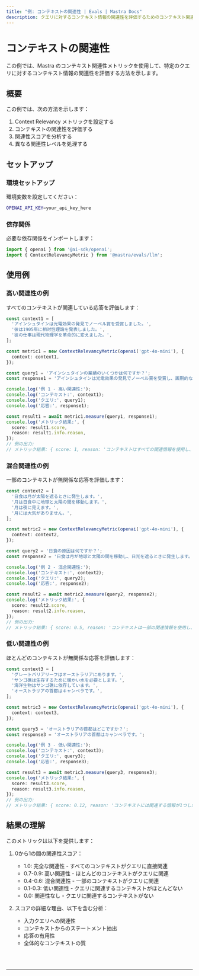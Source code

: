 ```yaml
---
title: "例: コンテキストの関連性 | Evals | Mastra Docs"
description: クエリに対するコンテキスト情報の関連性を評価するためのコンテキスト関連性メトリックの使用例。
---
```



# コンテキストの関連性

この例では、Mastra のコンテキスト関連性メトリックを使用して、特定のクエリに対するコンテキスト情報の関連性を評価する方法を示します。

## 概要

この例では、次の方法を示します：

1. Context Relevancy メトリックを設定する
2. コンテキストの関連性を評価する
3. 関連性スコアを分析する
4. 異なる関連性レベルを処理する

## セットアップ

### 環境セットアップ

環境変数を設定してください：

```bash filename=".env"
OPENAI_API_KEY=your_api_key_here
```

### 依存関係

必要な依存関係をインポートします：

```typescript copy showLineNumbers filename="src/index.ts"
import { openai } from '@ai-sdk/openai';
import { ContextRelevancyMetric } from '@mastra/evals/llm';
```

## 使用例

### 高い関連性の例

すべてのコンテキストが関連している応答を評価します：

```typescript copy showLineNumbers{5} filename="src/index.ts"
const context1 = [
  'アインシュタインは光電効果の発見でノーベル賞を受賞しました。',
  '彼は1905年に相対性理論を発表しました。',
  '彼の仕事は現代物理学を革命的に変えました。',
];

const metric1 = new ContextRelevancyMetric(openai('gpt-4o-mini'), {
  context: context1,
});

const query1 = 'アインシュタインの業績のいくつかは何ですか？';
const response1 = 'アインシュタインは光電効果の発見でノーベル賞を受賞し、画期的な相対性理論を発表しました。';

console.log('例 1 - 高い関連性:');
console.log('コンテキスト:', context1);
console.log('クエリ:', query1);
console.log('応答:', response1);

const result1 = await metric1.measure(query1, response1);
console.log('メトリック結果:', {
  score: result1.score,
  reason: result1.info.reason,
});
// 例の出力:
// メトリック結果: { score: 1, reason: 'コンテキストはすべての関連情報を使用し、無関係な情報を含んでいません。' }
```

### 混合関連性の例

一部のコンテキストが無関係な応答を評価します：

```typescript copy showLineNumbers{31} filename="src/index.ts"
const context2 = [
  '日食は月が太陽を遮るときに発生します。',
  '月は日食中に地球と太陽の間を移動します。',
  '月は夜に見えます。',
  '月には大気がありません。',
];

const metric2 = new ContextRelevancyMetric(openai('gpt-4o-mini'), {
  context: context2,
});

const query2 = '日食の原因は何ですか？';
const response2 = '日食は月が地球と太陽の間を移動し、日光を遮るときに発生します。';

console.log('例 2 - 混合関連性:');
console.log('コンテキスト:', context2);
console.log('クエリ:', query2);
console.log('応答:', response2);

const result2 = await metric2.measure(query2, response2);
console.log('メトリック結果:', {
  score: result2.score,
  reason: result2.info.reason,
});
// 例の出力:
// メトリック結果: { score: 0.5, reason: 'コンテキストは一部の関連情報を使用し、一部の無関係な情報を含んでいます。' }
```

### 低い関連性の例

ほとんどのコンテキストが無関係な応答を評価します：

```typescript copy showLineNumbers{57} filename="src/index.ts"
const context3 = [
  'グレートバリアリーフはオーストラリアにあります。',
  'サンゴ礁は生存するために暖かい水を必要とします。',
  '海洋生物はサンゴ礁に依存しています。',
  'オーストラリアの首都はキャンベラです。',
];

const metric3 = new ContextRelevancyMetric(openai('gpt-4o-mini'), {
  context: context3,
});

const query3 = 'オーストラリアの首都はどこですか？';
const response3 = 'オーストラリアの首都はキャンベラです。';

console.log('例 3 - 低い関連性:');
console.log('コンテキスト:', context3);
console.log('クエリ:', query3);
console.log('応答:', response3);

const result3 = await metric3.measure(query3, response3);
console.log('メトリック結果:', {
  score: result3.score,
  reason: result3.info.reason,
});
// 例の出力:
// メトリック結果: { score: 0.12, reason: 'コンテキストには関連する情報が1つしかなく、ほとんどのコンテキストが無関係です。' }
```

## 結果の理解

このメトリックは以下を提供します：

1. 0から1の間の関連性スコア：
   - 1.0: 完全な関連性 - すべてのコンテキストがクエリに直接関連
   - 0.7-0.9: 高い関連性 - ほとんどのコンテキストがクエリに関連
   - 0.4-0.6: 混合関連性 - 一部のコンテキストがクエリに関連
   - 0.1-0.3: 低い関連性 - クエリに関連するコンテキストがほとんどない
   - 0.0: 関連性なし - クエリに関連するコンテキストがない

2. スコアの詳細な理由、以下を含む分析：
   - 入力クエリへの関連性
   - コンテキストからのステートメント抽出
   - 応答の有用性
   - 全体的なコンテキストの質

<br />
<br />
<hr className="dark:border-[#404040] border-gray-300" />
<br />
<br />
<GithubLink
  link={
    "https://github.com/mastra-ai/mastra/blob/main/examples/basics/evals/context-relevancy"
  }
/>

